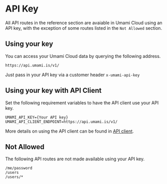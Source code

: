 # API Key

All API routes in the reference section are avaiable in Umami Cloud using an API key, with the exception of some routes listed in the `Not Allowed` section.

## Using your key

You can access your Umami Cloud data by querying the following address.

`https://api.umami.is/v1/`

Just pass in your API key via a customer header `x-umami-api-key`

## Using your key with API Client

Set the following requirement variables to have the API client use your API key.

```
UMAMI_API_KEY={Your API key}
UMAMI_API_CLIENT_ENDPOINT=https://api.umami.is/v1/
```

More details on using the API client can be found in [API client](/docs/api-client).

## Not Allowed

The following API routes are not made available using your API key.

```
/me/password
/users
/users/*
```
